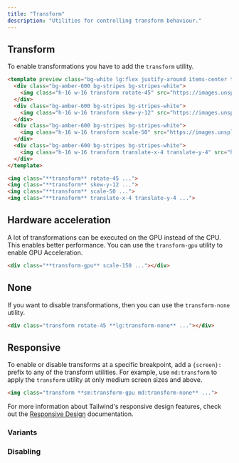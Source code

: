 ```yaml
---
title: "Transform"
description: "Utilities for controlling transform behaviour."
---
```




## Transform

To enable transformations you have to add the `transform` utility.

```html amber
<template preview class="bg-white lg:flex justify-around items-center text-sm p-4 py-12">
  <div class="bg-amber-600 bg-stripes bg-stripes-white">
    <img class="h-16 w-16 transform rotate-45" src="https://images.unsplash.com/photo-1472099645785-5658abf4ff4e?ixlib=rb-1.2.1&ixid=eyJhcHBfaWQiOjEyMDd9&auto=format&fit=facearea&facepad=2&w=256&h=256&q=80">
  </div>
  <div class="bg-amber-600 bg-stripes bg-stripes-white">
    <img class="h-16 w-16 transform skew-y-12" src="https://images.unsplash.com/photo-1472099645785-5658abf4ff4e?ixlib=rb-1.2.1&ixid=eyJhcHBfaWQiOjEyMDd9&auto=format&fit=facearea&facepad=2&w=256&h=256&q=80">
  </div>
  <div class="bg-amber-600 bg-stripes bg-stripes-white">
    <img class="h-16 w-16 transform scale-50" src="https://images.unsplash.com/photo-1472099645785-5658abf4ff4e?ixlib=rb-1.2.1&ixid=eyJhcHBfaWQiOjEyMDd9&auto=format&fit=facearea&facepad=2&w=256&h=256&q=80">
  </div>
  <div class="bg-amber-600 bg-stripes bg-stripes-white">
    <img class="h-16 w-16 transform translate-x-4 translate-y-4" src="https://images.unsplash.com/photo-1472099645785-5658abf4ff4e?ixlib=rb-1.2.1&ixid=eyJhcHBfaWQiOjEyMDd9&auto=format&fit=facearea&facepad=2&w=256&h=256&q=80">
  </div>
</template>

<img class="**transform** rotate-45 ...">
<img class="**transform** skew-y-12 ...">
<img class="**transform** scale-50 ...">
<img class="**transform** translate-x-4 translate-y-4 ...">
```

## Hardware acceleration

A lot of transformations can be executed on the GPU instead of the CPU. This enables better performance. You can use the `transform-gpu` utility to enable GPU Acceleration.

```html
<div class="**transform-gpu** scale-150 ..."></div>
```

## None

If you want to disable transformations, then you can use the `transform-none` utility.

```html
<div class="transform rotate-45 **lg:transform-none** ..."></div>
```

## Responsive

To enable or disable transforms at a specific breakpoint, add a `{screen}:` prefix to any of the transform utilities. For example, use `md:transform` to apply the `transform` utility at only medium screen sizes and above.

```html
<img class="transform **sm:transform-gpu md:transform-none** ...">
```

For more information about Tailwind's responsive design features, check out the [Responsive Design](/docs/responsive-design) documentation.

### Variants

<Variants plugin="transform" />

### Disabling

<Disabling plugin="transform" />
